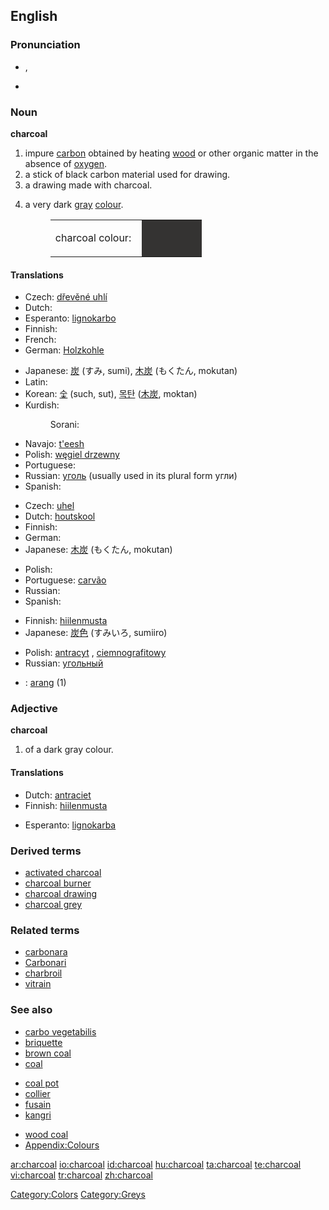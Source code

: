 {{wikipedia}}
==English==

===Pronunciation===
* {{a|RP}} {{IPA|/ˈtʃɑ:.kəʊl/}}, {{SAMPA|/"tSA:k@Ul/}}
* {{audio|en-us-charcoal.ogg|Audio (US)}}

===Noun===
'''charcoal'''

# impure [[carbon]] obtained by heating [[wood]] or other organic matter in the absence of [[oxygen]].
# a stick of black carbon material used for drawing.
# a drawing made with charcoal.
# {{colour}} a very dark [[gray]] [[colour]].
#:<table><tr><td>charcoal colour: &nbsp;</td><td bgcolor="#343332" width="80">&nbsp; </td></tr></table>

====Translations====
{{trans-top|heated matter}}
* Czech: [[dřevěné uhlí]] {{n}}
* Dutch: {{t+|nl|houtskool|m}}
* Esperanto: [[lignokarbo]]
* Finnish: {{t+|fi|hiili}}
* French: {{t+|fr|charbon|m}}
* German: [[Holzkohle]] {{f}}
{{trans-mid}}
* Japanese: [[炭]] (すみ, sumi), [[木炭]] (もくたん, mokutan)
* Latin: {{t-|la|carbo|m}}
* Korean: [[숯]] (such, sut), [[목탄]] ([[木炭]], moktan)
* Kurdish:
*: Sorani: {{t|ku|خه‌ڵوز|tr=xelluz|sc=KUchar}}
* Navajo:  [[t'eesh]]
* Polish: [[węgiel drzewny]] {{m}}
* Portuguese: {{t+|pt|carvão|m}}
* Russian: [[уголь]] {{m}} (usually used in its plural form угли)
* Spanish: {{t+|es|carbón|m}}
{{trans-bottom}}

{{trans-top|stick used for drawing}}
* Czech: [[uhel]] {{m}}
* Dutch: [[houtskool]] {{m}}
* Finnish: {{t+|fi|hiili}}
* German: {{t+|de|Kohle|f}}
* Japanese: [[木炭]] (もくたん, mokutan)
{{trans-mid}}
* Polish: {{t+|pl|węgiel|m}}
* Portuguese: [[carvão]] {{m}}
* Russian: {{t+|ru|уголь|m|sc=Cyrl}}
* Spanish: {{t+|es|carboncillo|m}}
{{trans-bottom}}

{{trans-top|drawing}}
{{trans-mid}}
{{trans-bottom}}

{{trans-top|colour}}
* Finnish: [[hiilenmusta]]
* Japanese: [[炭]][[色]] (すみいろ, sumiiro)
{{trans-mid}}
* Polish: [[antracyt]] {{m}}, [[ciemnografitowy]] {{m}}
* Russian: [[угольный]]
{{trans-bottom}}

{{checktrans-top}}
<!--Remove this section once all of the translations below have been moved into the tables above.-->
*{{ttbc|Indonesian}}: [[arang]] (1)
{{trans-bottom}}

===Adjective===
'''charcoal'''

# {{colour}} of a dark gray colour.

====Translations====
{{trans-top|colour}}
* Dutch: [[antraciet]]
* Finnish: [[hiilenmusta]]
{{trans-mid}}
* Esperanto: [[lignokarba]]
{{trans-bottom}}

===Derived terms===
*[[activated charcoal]]
*[[charcoal burner]]
*[[charcoal drawing]]
*[[charcoal grey]]

===Related terms===
*[[carbonara]]
*[[Carbonari]]
*[[charbroil]]
*[[vitrain]]

===See also===
{{top3}}
*[[carbo vegetabilis]]
*[[briquette]]
*[[brown coal]]
*[[coal]]
{{mid3}}
*[[coal pot]]
*[[collier]]
*[[fusain]]
*[[kangri]]
{{mid3}}
*[[wood coal]]
*[[Wiktionary_Appendix:Colours|Appendix:Colours]]
{{bottom}}

[[Category:Colors]]
[[Category:Greys]]

[[ar:charcoal]]
[[io:charcoal]]
[[id:charcoal]]
[[hu:charcoal]]
[[ta:charcoal]]
[[te:charcoal]]
[[vi:charcoal]]
[[tr:charcoal]]
[[zh:charcoal]]